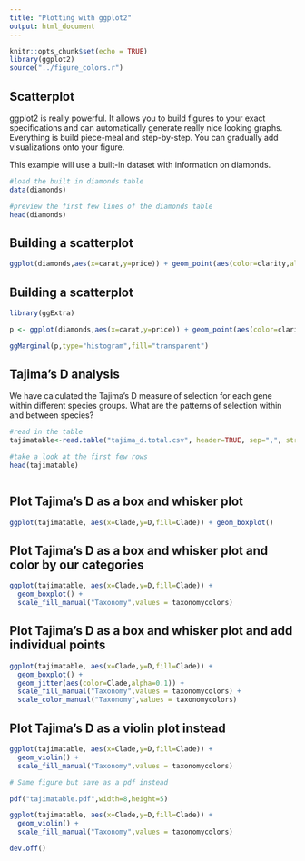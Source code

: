 ```yaml
---
title: "Plotting with ggplot2"
output: html_document
---
```


```r
knitr::opts_chunk$set(echo = TRUE)
library(ggplot2)
source("../figure_colors.r")
```

## Scatterplot

ggplot2 is really powerful. It allows you to build figures to your exact specifications and can automatically generate really nice looking graphs. Everything is build piece-meal and step-by-step. You can gradually add visualizations onto your figure.

This example will use a built-in dataset with information on diamonds.

```r

#load the built in diamonds table
data(diamonds)

#preview the first few lines of the diamonds table
head(diamonds)

```


## Building a scatterplot


```r

ggplot(diamonds,aes(x=carat,y=price)) + geom_point(aes(color=clarity,alpha=0.2)) 

```


## Building a scatterplot


```r
library(ggExtra)

p <- ggplot(diamonds,aes(x=carat,y=price)) + geom_point(aes(color=clarity,alpha=0.2)) 

ggMarginal(p,type="histogram",fill="transparent")

```


## Tajima's D analysis
We have calculated the Tajima's D measure of selection for each gene within different species groups. What are the patterns of selection within and between species? 

```r



#read in the table
tajimatable<-read.table("tajima_d.total.csv", header=TRUE, sep=",", stringsAsFactors=F)

#take a look at the first few rows
head(tajimatable)



```


## Plot Tajima's D as a box and whisker plot
```r



ggplot(tajimatable, aes(x=Clade,y=D,fill=Clade)) + geom_boxplot()


```


## Plot Tajima's D as a box and whisker plot and color by our categories
```r



ggplot(tajimatable, aes(x=Clade,y=D,fill=Clade)) + 
  geom_boxplot() + 
  scale_fill_manual("Taxonomy",values = taxonomycolors)


```


## Plot Tajima's D as a box and whisker plot and add individual points
```r



ggplot(tajimatable, aes(x=Clade,y=D,fill=Clade)) + 
  geom_boxplot() + 
  geom_jitter(aes(color=Clade,alpha=0.1)) + 
  scale_fill_manual("Taxonomy",values = taxonomycolors) +
  scale_color_manual("Taxonomy",values = taxonomycolors)


```

## Plot Tajima's D as a violin plot instead
```r



ggplot(tajimatable, aes(x=Clade,y=D,fill=Clade)) + 
  geom_violin() + 
  scale_fill_manual("Taxonomy",values = taxonomycolors)

# Same figure but save as a pdf instead

pdf("tajimatable.pdf",width=8,height=5)

ggplot(tajimatable, aes(x=Clade,y=D,fill=Clade)) + 
  geom_violin() + 
  scale_fill_manual("Taxonomy",values = taxonomycolors)

dev.off()

```


